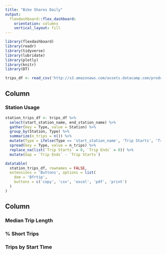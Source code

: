 ```yaml
---
title: "Bike Shares Daily"
output: 
  flexdashboard::flex_dashboard:
    orientation: columns
    vertical_layout: fill
---
```


```r
library(flexdashboard)
library(readr)
library(tidyverse)
library(lubridate)
library(plotly)
library(knitr)
library(DT)

trips_df <- read_csv('http://s3.amazonaws.com/assets.datacamp.com/production/course_6355/datasets/sanfran_bikeshare_joined_oneday.csv')
```

Column {data-width=650}
-----------------------------------------------------------------------

### Station Usage

```r

station_trips_df <- trips_df %>%
  select(start_station_name, end_station_name) %>%
  gather(key = Type, value = Station) %>%
  group_by(Station, Type) %>%
  summarize(n_trips = n()) %>% 
  mutate(Type = ifelse(Type == 'start_station_name', 'Trip Starts', 'Trip Ends')) %>%
  spread(key = Type, value = n_trips) %>%
  replace_na(list(`Trip Starts` = 0, `Trip Ends` = 0)) %>%
  mutate(Gap = `Trip Ends` - `Trip Starts`)

datatable(
  station_trips_df, rownames = FALSE,
  extensions = 'Buttons', options = list(
    dom = 'Bfrtip',
    buttons = c('copy', 'csv', 'excel', 'pdf', 'print')
  )
)


```


Column {data-width=350}
-----------------------------------------------------------------------

### Median Trip Length


### % Short Trips


### Trips by Start Time


